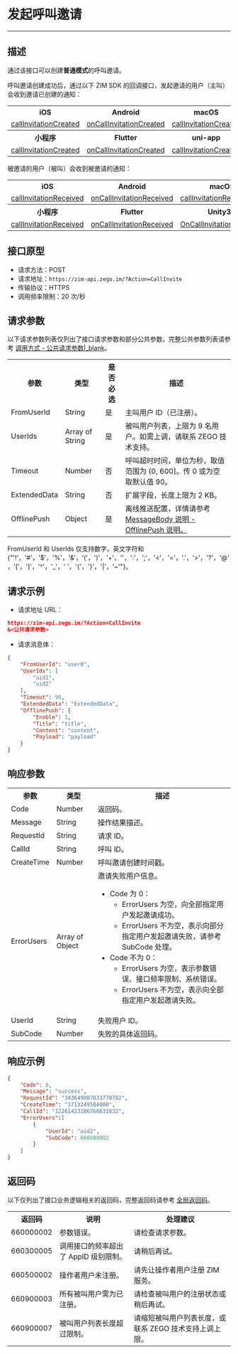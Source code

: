 # 发起呼叫邀请

- - -

## 描述

通过该接口可以创建**普通模式**的呼叫邀请。

呼叫邀请创建成功后，通过以下 ZIM SDK 的回调接口，发起邀请的用户（主叫）会收到邀请已创建的通知：

<table>
<tbody><tr>
<th>iOS</th>
<th>Android</th>
<th>macOS</th>
<th>Windows</th>
<th>Web</th>
</tr>
<tr>
<td><a href="https://doc-zh.zego.im/article/api?doc=zim_API~objective-c_ios~protocol~ZIMEventHandler#zim-call-invitation-created-call-id" rel="noreferrer noopenner">callInvitationCreated</a></td>
<td><a href="https://doc-zh.zego.im/article/api?doc=zim_API~java_android~class~ZIMEventHandler#on-call-invitation-created" rel="noreferrer noopenner">onCallInvitationCreated</a></td>
<td><a href="https://doc-zh.zego.im/article/api?doc=zim_API~objective-c_macos~protocol~ZIMEventHandler#zim-call-invitation-created-call-id" rel="noreferrer noopenner">callInvitationCreated</a></td>
<td><a href="https://doc-zh.zego.im/article/api?doc=zim_API~cpp_windows~class~ZIMEventHandler#on-call-invitation-created" rel="noreferrer noopenner">onCallInvitationCreated</a></td>
<td><a href="https://doc-zh.zego.im/article/api?doc=zim_API~javascript_web~interface~ZIMEventHandler#call-invitation-created" rel="noreferrer noopenner">callInvitationCreated</a></td>
</tr>
<tr>
<th>小程序</th>
<th>Flutter</th>
<th>uni-app</th>
<th>React Native</th>
<th></th>
</tr>
<tr>
<td><a href="https://doc-zh.zego.im/article/api?doc=zim_API~javascript_wxxcx~interface~ZIMEventHandler#call-invitation-created" rel="noreferrer noopenner">callInvitationCreated</a></td>
<td><a href="https://pub.dev/documentation/zego_zim/latest/zego_zim/ZIMEventHandler/onCallInvitationCreated.html" rel="noreferrer noopenner">onCallInvitationCreated</a></td>
<td><a href="https://doc-zh.zego.im/article/api?doc=zim_API~javascript_uni-app~interface~ZIMEventHandler#call-invitation-created" rel="noreferrer noopenner">callInvitationCreated</a></td>
<td><a href="https://doc-zh.zego.im/article/api?doc=zim_API~javascript_react-native~interface~ZIMEventHandler#call-invitation-created" rel="noreferrer noopenner">callInvitationCreated</a></td>
<td></td>
</tr>
</tbody></table>

被邀请的用户（被叫）会收到被邀请的通知：

<table>
<tbody><tr>
<th>iOS</th>
<th>Android</th>
<th>macOS</th>
<th>Windows</th>
<th>Web</th>
</tr>
<tr>
<td><a href="https://doc-zh.zego.im/article/api?doc=zim_API~objective-c_ios~protocol~ZIMEventHandler#zim-call-invitation-received-call-id" rel="noreferrer noopenner">callInvitationReceived</a></td>
<td><a href="https://doc-zh.zego.im/article/api?doc=zim_API~java_android~class~ZIMEventHandler#on-call-invitation-received" rel="noreferrer noopenner">onCallInvitationReceived</a></td>
<td><a href="https://doc-zh.zego.im/article/api?doc=zim_API~objective-c_macos~protocol~ZIMEventHandler#zim-call-invitation-received-call-id" rel="noreferrer noopenner">callInvitationReceived</a></td>
<td><a href="https://doc-zh.zego.im/article/api?doc=zim_API~cpp_windows~class~ZIMEventHandler#on-call-invitation-received" rel="noreferrer noopenner">onCallInvitationReceived</a></td>
<td><a href="https://doc-zh.zego.im/article/api?doc=zim_API~javascript_web~interface~ZIMEventHandler#call-invitation-received" rel="noreferrer noopenner">callInvitationReceived</a></td>
</tr>
<tr>
<th>小程序</th>
<th>Flutter</th>
<th>Unity3D</th>
<th>uni-app</th>
<th>React Native</th>
</tr>
<tr>
<td><a href="https://doc-zh.zego.im/article/api?doc=zim_API~javascript_wxxcx~interface~ZIMEventHandler#call-invitation-received" rel="noreferrer noopenner">callInvitationReceived</a></td>
<td><a href="https://pub.dev/documentation/zego_zim/latest/zego_zim/ZIMEventHandler/onCallInvitationReceived.html">onCallInvitationReceived</a></td>
<td><a href="https://doc-zh.zego.im/article/api?doc=zim_API~cs_unity3d~class~ZIMEventHandler#on-call-invitation-received" rel="noreferrer noopenner">OnCallInvitationReceived</a></td>
<td><a href="https://doc-zh.zego.im/article/api?doc=zim_API~javascript_uni-app~interface~ZIMEventHandler#call-invitation-received" rel="noreferrer noopenner">callInvitationReceived</a></td>
<td><a href="https://doc-zh.zego.im/article/api?doc=zim_API~javascript_react-native~interface~ZIMEventHandler#call-invitation-received" rel="noreferrer noopenner">callInvitationReceived</a></td>
</tr>
</tbody></table>

## 接口原型

- 请求方法：POST
- 请求地址：`https://zim-api.zego.im/?Action=CallInvite`
- 传输协议：HTTPS
- 调用频率限制：20 次/秒

## 请求参数

以下请求参数列表仅列出了接口请求参数和部分公共参数，完整公共参数列表请参考 [调用方式 - 公共请求参数\|_blank](https://doc-zh.zego.im/article/12250#2)。

<table>
<tbody><tr data-row-level="1">
<th>参数</th>
<th>类型</th>
<th>是否必选</th>
<th>描述</th>
</tr>
<tr data-row-level="2">
<td>FromUserId</td>
<td>String</td>
<td>是</td>
<td>主叫用户 ID（已注册）。</td>
</tr>
<tr data-row-level="3">
<td>UserIds</td>
<td>Array of String</td>
<td>是</td>
<td>被叫用户列表，上限为 9 名用户。如需上调，请联系 ZEGO 技术支持。</td>
</tr>
<tr data-row-level="4">
<td>Timeout</td>
<td>Number</td>
<td>否</td>
<td>呼叫超时时间，单位为秒，取值范围为 (0, 600]。传 0 或为空取默认值 90。</td>
</tr>
<tr data-row-level="5">
<td>ExtendedData</td>
<td>String</td>
<td>否</td>
<td>扩展字段，长度上限为 2 KB。</td>
</tr>
<tr data-row-level="6">
<td>OfflinePush</td>
<td>Object</td>
<td>是</td>
<td>离线推送配置，详情请参考 <a href="https://doc-zh.zego.im/article/17609#offlinePush">MessageBody 说明 - OfflinePush 说明。</a></td>
</tr>
</tbody></table>

<Note title="Note">

FromUserId 和 UserIds 仅支持数字，英文字符和 {"'!'，'#'，'$'，'%'，'&'，'('，')'，'+'，''，':'，';'，'<'，'='，'.'，'>'，'?'，'@'，'['，']'，'^'，'_'，' '，'{'，'}'，'|'，'~'"}。
</Note>


## 请求示例

- 请求地址 URL：

```json
https://zim-api.zego.im/?Action=CallInvite
&<公共请求参数>
```

- 请求消息体：

```json
{
    "FromUserId": "user0",
    "UserIds": [
        "uid1",
        "uid2"
    ],
    "Timeout": 90,
    "ExtendedData": "ExtendedData",
    "OfflinePush": {
        "Enable": 1,
        "Title": "title",
        "Content": "content",
        "Payload": "payload"
    }
}
```

## 响应参数

<table class="collapsible-table" >
<tbody><tr data-row-level="1">
<th>参数</th>
<th>类型</th>
<th>描述</th>
</tr>
<tr data-row-level="2">
<td>Code</td>
<td>Number</td>
<td>返回码。</td>
</tr>
<tr data-row-level="3">
<td>Message</td>
<td>String</td>
<td>操作结果描述。</td>
</tr>
<tr data-row-level="4">
<td>RequestId</td>
<td>String</td>
<td>请求 ID。</td>
</tr>
<tr data-row-level="5">
<td>CallId</td>
<td>String</td>
<td>呼叫 ID。</td>
</tr>
<tr data-row-level="6">
<td>CreateTime</td>
<td>Number</td>
<td>呼叫邀请创建时间戳。</td>
</tr>
<tr data-row-level="7" data-row-child="true">
<td>ErrorUsers</td>
<td>Array of Object</td>
<td>
邀请失败用户信息。
<ul>
<li>
Code 为 0：
<ul><li>ErrorUsers 为空，向全部指定用户发起邀请成功。</li><li>ErrorUsers 不为空，表示向部分指定用户发起邀请失败，请参考 SubCode 处理。</li></ul>
</li>
<li>
Code 不为 0：
<ul>
<li>ErrorUsers 为空，表示参数错误、接口频率限制、系统错误。</li><li>ErrorUsers 不为空，表示向全部指定用户发起邀请失败。</li>
</ul>
</li>
</ul>
</td>
</tr>
<tr data-row-level="7-1">
<td>UserId</td>
<td>String</td>
<td>失败用户 ID。</td>
</tr>
<tr data-row-level="7-2">
<td>SubCode</td>
<td>Number</td>
<td>失败的具体返回码。</td>
</tr>
</tbody></table>


## 响应示例

```json
{
    "Code": 0,
    "Message": "success",
    "RequestId": "343649807833778782",
    "CreateTime": "1713249504000",
    "CallId": "12261423186766631832",
    "ErrorUsers":[
        {
            "UserId": "uid2",
            "SubCode": 660500002
        }
    ] 
}
```

## 返回码

以下仅列出了接口业务逻辑相关的返回码，完整返回码请参考 [全局返回码](https://doc-zh.zego.im/article/12229)。

<table>
<tbody><tr>
<th>返回码</th>
<th>说明</th>
<th>处理建议</th>
</tr>
<tr>
<td>660000002</td>
<td>参数错误。</td>
<td>请检查请求参数。</td>
</tr>
<tr>
<td>660300005</td>
<td>调用接口的频率超出了 AppID 级别限制。</td>
<td>请稍后再试。</td>
</tr>
<tr>
<td>660500002</td>
<td>操作者用户未注册。</td>
<td>请先让操作者用户注册 ZIM 服务。</td>
</tr>
<tr>
<td>660900003</td>
<td>所有被叫用户需为已注册。</td>
<td>请检查被叫用户的注册状态或稍后再试。</td>
</tr>
<tr>
<td>660900007</td>
<td>被叫用户列表长度超过限制。</td>
<td>请缩短被叫用户列表长度，或联系 ZEGO 技术支持上调上限。</td>
</tr>
</tbody></table>
